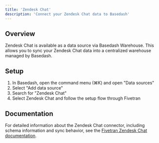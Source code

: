 ```yaml
---
title: 'Zendesk Chat'
description: 'Connect your Zendesk Chat data to Basedash'
---
```


## Overview

Zendesk Chat is available as a data source via Basedash Warehouse. This allows you to sync your Zendesk Chat data into a centralized warehouse managed by Basedash.

## Setup

1. In Basedash, open the command menu (⌘K) and open "Data sources"
2. Select "Add data source"
3. Search for "Zendesk Chat"
4. Select Zendesk Chat and follow the setup flow through Fivetran

## Documentation

For detailed information about the Zendesk Chat connector, including schema information and sync behavior, see the [Fivetran Zendesk Chat documentation](https://fivetran.com/docs/connectors/applications/zendesk-chat).
